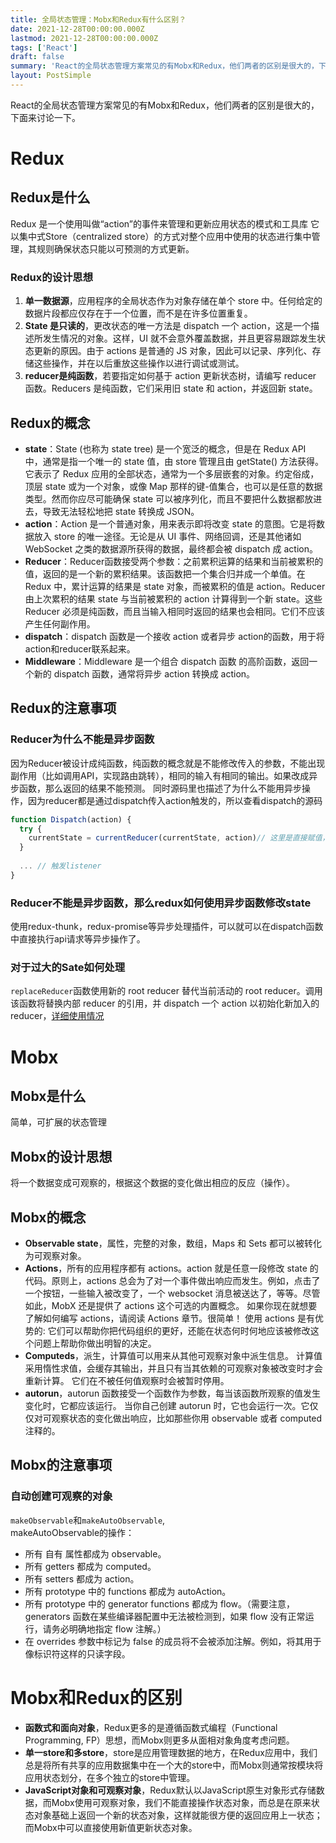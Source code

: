```yaml
---
title: 全局状态管理：Mobx和Redux有什么区别？
date: 2021-12-28T00:00:00.000Z
lastmod: 2021-12-28T00:00:00.000Z
tags: ['React']
draft: false
summary: 'React的全局状态管理方案常见的有Mobx和Redux，他们两者的区别是很大的，下面来讨论一下。ReduxRedux是什么Redux 是一个使用叫做“action”的事件来管理和更新应用状态的...'
layout: PostSimple
---
```


React的全局状态管理方案常见的有Mobx和Redux，他们两者的区别是很大的，下面来讨论一下。

# Redux
## Redux是什么

Redux 是一个使用叫做“action”的事件来管理和更新应用状态的模式和工具库 它以集中式Store（centralized store）的方式对整个应用中使用的状态进行集中管理，其规则确保状态只能以可预测的方式更新。

### Redux的设计思想
1. **单一数据源**，应用程序的全局状态作为对象存储在单个 store 中。任何给定的数据片段都应仅存在于一个位置，而不是在许多位置重复。
2. **State 是只读的**，更改状态的唯一方法是 dispatch 一个 action，这是一个描述所发生情况的对象。这样，UI 就不会意外覆盖数据，并且更容易跟踪发生状态更新的原因。由于 actions 是普通的 JS 对象，因此可以记录、序列化、存储这些操作，并在以后重放这些操作以进行调试或测试。
3. **reducer是纯函数**，若要指定如何基于 action 更新状态树，请编写 reducer 函数。Reducers 是纯函数，它们采用旧 state 和 action，并返回新 state。

## Redux的概念
- **state**：State (也称为 state tree) 是一个宽泛的概念，但是在 Redux API 中，通常是指一个唯一的 state 值，由 store 管理且由 getState() 方法获得。它表示了 Redux 应用的全部状态，通常为一个多层嵌套的对象。约定俗成，顶层 state 或为一个对象，或像 Map 那样的键-值集合，也可以是任意的数据类型。然而你应尽可能确保 state 可以被序列化，而且不要把什么数据都放进去，导致无法轻松地把 state 转换成 JSON。  
- **action**：Action 是一个普通对象，用来表示即将改变 state 的意图。它是将数据放入 store 的唯一途径。无论是从 UI 事件、网络回调，还是其他诸如 WebSocket 之类的数据源所获得的数据，最终都会被 dispatch 成 action。  
- **Reducer**：Reducer函数接受两个参数：之前累积运算的结果和当前被累积的值，返回的是一个新的累积结果。该函数把一个集合归并成一个单值。在 Redux 中，累计运算的结果是 state 对象，而被累积的值是 action。Reducer 由上次累积的结果 state 与当前被累积的 action 计算得到一个新 state。这些 Reducer 必须是纯函数，而且当输入相同时返回的结果也会相同。它们不应该产生任何副作用。  
- **dispatch**：dispatch 函数是一个接收 action 或者异步 action的函数，用于将action和reducer联系起来。  
- **Middleware**：Middleware 是一个组合 dispatch 函数 的高阶函数，返回一个新的 dispatch 函数，通常将异步 action 转换成 action。  
## Redux的注意事项
### Reducer为什么不能是异步函数
因为Reducer被设计成纯函数，纯函数的概念就是不能修改传入的参数，不能出现副作用（比如调用API，实现路由跳转），相同的输入有相同的输出。如果改成异步函数，那么返回的结果不能预测。
同时源码里也描述了为什么不能用异步操作，因为reducer都是通过dispatch传入action触发的，所以查看dispatch的源码
```javascript
function Dispatch(action) {
  try {
    currentState = currentReducer(currentState, action)// 这里是直接赋值，如果是Promise函数返回的就是Promise<pending>，不是state
  }
  
  ... // 触发listener
}
```
### Reducer不能是异步函数，那么redux如何使用异步函数修改state
使用redux-thunk，redux-promise等异步处理插件，可以就可以在dispatch函数中直接执行api请求等异步操作了。
### 对于过大的Sate如何处理
`replaceReducer`函数使用新的 root reducer 替代当前活动的 root reducer。调用该函数将替换内部 reducer 的引用，并 dispatch 一个 action 以初始化新加入的 reducer，[详细使用情况](https://cn.redux.js.org/usage/code-splitting)

# Mobx
## Mobx是什么
简单，可扩展的状态管理

## Mobx的设计思想
将一个数据变成可观察的，根据这个数据的变化做出相应的反应（操作）。
## Mobx的概念
- **Observable state**，属性，完整的对象，数组，Maps 和 Sets 都可以被转化为可观察对象。
- **Actions**，所有的应用程序都有 actions。action 就是任意一段修改 state 的代码。原则上，actions 总会为了对一个事件做出响应而发生。例如，点击了一个按钮，一些输入被改变了，一个 websocket 消息被送达了，等等。尽管如此，MobX 还是提供了 actions 这个可选的内置概念。 如果你现在就想要了解如何编写 actions，请阅读 Actions 章节。很简单！ 使用 actions 是有优势的: 它们可以帮助你把代码组织的更好，还能在状态何时何地应该被修改这个问题上帮助你做出明智的决定。
- **Computeds**，派生，计算值可以用来从其他可观察对象中派生信息。 计算值采用惰性求值，会缓存其输出，并且只有当其依赖的可观察对象被改变时才会重新计算。 它们在不被任何值观察时会被暂时停用。
- **autorun**，autorun 函数接受一个函数作为参数，每当该函数所观察的值发生变化时，它都应该运行。 当你自己创建 autorun 时，它也会运行一次。它仅仅对可观察状态的变化做出响应，比如那些你用 observable 或者 computed 注释的。
## Mobx的注意事项
### 自动创建可观察的对象
`makeObservable`和`makeAutoObservable`,  
makeAutoObservable的操作：
- 所有 自有 属性都成为 observable。
- 所有 getters 都成为 computed。
- 所有 setters 都成为 action。
- 所有 prototype 中的 functions 都成为 autoAction。
- 所有 prototype 中的 generator functions 都成为 flow。（需要注意，generators 函数在某些编译器配置中无法被检测到，如果 flow 没有正常运行，请务必明确地指定 flow 注解。）
- 在 overrides 参数中标记为 false 的成员将不会被添加注解。例如，将其用于像标识符这样的只读字段。

# Mobx和Redux的区别
- **函数式和面向对象**，Redux更多的是遵循函数式编程（Functional Programming, FP）思想，而Mobx则更多从面相对象角度考虑问题。
- **单一store和多store**，store是应用管理数据的地方，在Redux应用中，我们总是将所有共享的应用数据集中在一个大的store中，而Mobx则通常按模块将应用状态划分，在多个独立的store中管理。
- **JavaScript对象和可观察对象**，Redux默认以JavaScript原生对象形式存储数据，而Mobx使用可观察对象，我们不能直接操作状态对象，而总是在原来状态对象基础上返回一个新的状态对象，这样就能很方便的返回应用上一状态；而Mobx中可以直接使用新值更新状态对象。





